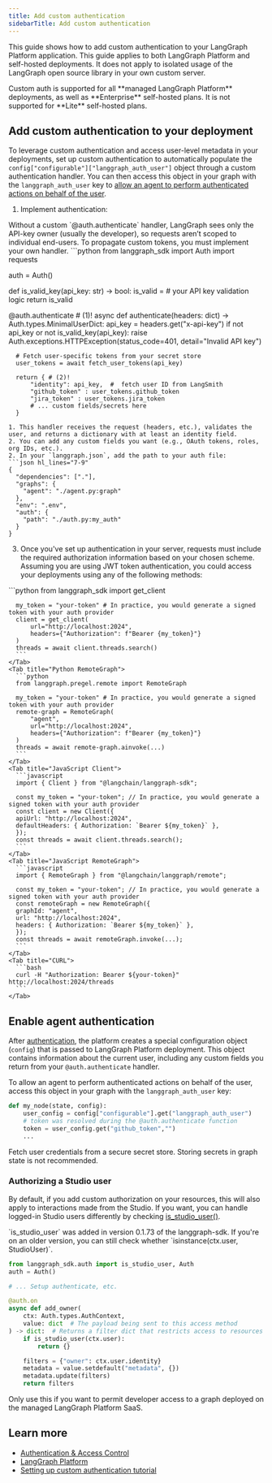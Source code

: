 ```yaml
---
title: Add custom authentication
sidebarTitle: Add custom authentication
---
```

This guide shows how to add custom authentication to your LangGraph Platform application. This guide applies to both LangGraph Platform and self-hosted deployments. It does not apply to isolated usage of the LangGraph open source library in your own custom server.

<Note>
  Custom auth is supported for all **managed LangGraph Platform** deployments, as well as **Enterprise** self-hosted plans. It is not supported for **Lite** self-hosted plans.
</Note>

## Add custom authentication to your deployment

To leverage custom authentication and access user-level metadata in your deployments, set up custom authentication to automatically populate the `config["configurable"]["langgraph_auth_user"]` object through a custom authentication handler. You can then access this object in your graph with the `langgraph_auth_user` key to [allow an agent to perform authenticated actions on behalf of the user](#enable-agent-authentication).

1. Implement authentication:
  <Note>
    Without a custom `@auth.authenticate` handler, LangGraph sees only the API-key owner (usually the developer), so requests aren’t scoped to individual end-users. To propagate custom tokens, you must implement your own handler.
  </Note>
  ```python
  from langgraph_sdk import Auth
  import requests
  
  auth = Auth()
  
  def is_valid_key(api_key: str) -> bool:
      is_valid = # your API key validation logic
      return is_valid
  
  @auth.authenticate # (1)!
  async def authenticate(headers: dict) -> Auth.types.MinimalUserDict:
      api_key = headers.get("x-api-key")
      if not api_key or not is_valid_key(api_key):
          raise Auth.exceptions.HTTPException(status_code=401, detail="Invalid API key")
  
      # Fetch user-specific tokens from your secret store
      user_tokens = await fetch_user_tokens(api_key)
  
      return { # (2)!
          "identity": api_key,  #  fetch user ID from LangSmith
          "github_token" : user_tokens.github_token
          "jira_token" : user_tokens.jira_token
          # ... custom fields/secrets here
      }
  ```
  1. This handler receives the request (headers, etc.), validates the user, and returns a dictionary with at least an identity field.
  2. You can add any custom fields you want (e.g., OAuth tokens, roles, org IDs, etc.).
2. In your `langgraph.json`, add the path to your auth file:
  ```json hl_lines="7-9"
  {
    "dependencies": ["."],
    "graphs": {
      "agent": "./agent.py:graph"
    },
    "env": ".env",
    "auth": {
      "path": "./auth.py:my_auth"
    }
  }
  ```
3. Once you've set up authentication in your server, requests must include the required authorization information based on your chosen scheme. Assuming you are using JWT token authentication, you could access your deployments using any of the following methods:
  <Tabs>
    <Tab title="Python Client">
      ```python
      from langgraph_sdk import get_client
      
      my_token = "your-token" # In practice, you would generate a signed token with your auth provider
      client = get_client(
          url="http://localhost:2024",
          headers={"Authorization": f"Bearer {my_token}"}
      )
      threads = await client.threads.search()
      ```
    </Tab>
    <Tab title="Python RemoteGraph">
      ```python
      from langgraph.pregel.remote import RemoteGraph
      
      my_token = "your-token" # In practice, you would generate a signed token with your auth provider
      remote-graph = RemoteGraph(
          "agent",
          url="http://localhost:2024",
          headers={"Authorization": f"Bearer {my_token}"}
      )
      threads = await remote-graph.ainvoke(...)
      ```
    </Tab>
    <Tab title="JavaScript Client">
      ```javascript
      import { Client } from "@langchain/langgraph-sdk";
      
      const my_token = "your-token"; // In practice, you would generate a signed token with your auth provider
      const client = new Client({
      apiUrl: "http://localhost:2024",
      defaultHeaders: { Authorization: `Bearer ${my_token}` },
      });
      const threads = await client.threads.search();
      ```
    </Tab>
    <Tab title="JavaScript RemoteGraph">
      ```javascript
      import { RemoteGraph } from "@langchain/langgraph/remote";
      
      const my_token = "your-token"; // In practice, you would generate a signed token with your auth provider
      const remoteGraph = new RemoteGraph({
      graphId: "agent",
      url: "http://localhost:2024",
      headers: { Authorization: `Bearer ${my_token}` },
      });
      const threads = await remoteGraph.invoke(...);
      ```
    </Tab>
    <Tab title="CURL">
      ```bash
      curl -H "Authorization: Bearer ${your-token}" http://localhost:2024/threads
      ```
    </Tab>
  </Tabs>

## Enable agent authentication

After [authentication](#add-custom-authentication-to-your-deployment), the platform creates a special configuration object (`config`) that is passed to LangGraph Platform deployment. This object contains information about the current user, including any custom fields you return from your `@auth.authenticate` handler.

To allow an agent to perform authenticated actions on behalf of the user, access this object in your graph with the `langgraph_auth_user` key:

```python
def my_node(state, config):
    user_config = config["configurable"].get("langgraph_auth_user")
    # token was resolved during the @auth.authenticate function
    token = user_config.get("github_token","")
    ...
```

<Note>
  Fetch user credentials from a secure secret store. Storing secrets in graph state is not recommended.
</Note>

### Authorizing a Studio user

By default, if you add custom authorization on your resources, this will also apply to interactions made from the Studio. If you want, you can handle logged-in Studio users differently by checking [is_studio_user()](../../reference/functions/sdk_auth.isStudioUser.html).

<Note>
  `is_studio_user` was added in version 0.1.73 of the langgraph-sdk. If you're on an older version, you can still check whether `isinstance(ctx.user, StudioUser)`.
</Note>

```python
from langgraph_sdk.auth import is_studio_user, Auth
auth = Auth()

# ... Setup authenticate, etc.

@auth.on
async def add_owner(
    ctx: Auth.types.AuthContext,
    value: dict  # The payload being sent to this access method
) -> dict:  # Returns a filter dict that restricts access to resources
    if is_studio_user(ctx.user):
        return {}

    filters = {"owner": ctx.user.identity}
    metadata = value.setdefault("metadata", {})
    metadata.update(filters)
    return filters
```

Only use this if you want to permit developer access to a graph deployed on the managed LangGraph Platform SaaS.

## Learn more

* [Authentication & Access Control](auth)
* [LangGraph Platform](langgraph-platform)
* [Setting up custom authentication tutorial](set-up-custom-auth)
